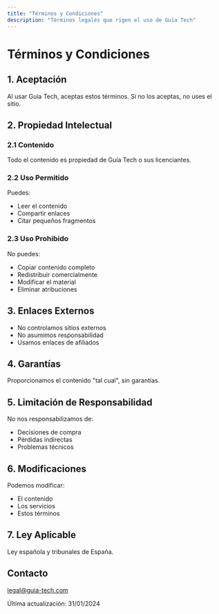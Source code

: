 ```yaml
---
title: "Términos y Condiciones"
description: "Términos legales que rigen el uso de Guía Tech"
---
```


# Términos y Condiciones

## 1. Aceptación

Al usar Guía Tech, aceptas estos términos. Si no los aceptas, no uses el sitio.

## 2. Propiedad Intelectual

### 2.1 Contenido
Todo el contenido es propiedad de Guía Tech o sus licenciantes.

### 2.2 Uso Permitido
Puedes:
- Leer el contenido
- Compartir enlaces
- Citar pequeños fragmentos

### 2.3 Uso Prohibido
No puedes:
- Copiar contenido completo
- Redistribuir comercialmente
- Modificar el material
- Eliminar atribuciones

## 3. Enlaces Externos

- No controlamos sitios externos
- No asumimos responsabilidad
- Usamos enlaces de afiliados

## 4. Garantías

Proporcionamos el contenido "tal cual", sin garantías.

## 5. Limitación de Responsabilidad

No nos responsabilizamos de:
- Decisiones de compra
- Pérdidas indirectas
- Problemas técnicos

## 6. Modificaciones

Podemos modificar:
- El contenido
- Los servicios
- Estos términos

## 7. Ley Aplicable

Ley española y tribunales de España.

## Contacto

[legal@guia-tech.com](mailto:legal@guia-tech.com)

Última actualización: 31/01/2024
